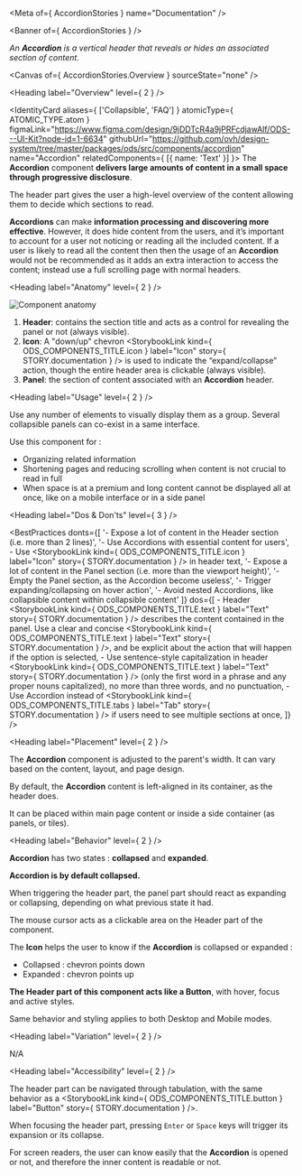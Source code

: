 
<Meta of={ AccordionStories } name="Documentation" />

<Banner of={ AccordionStories } />

_An **Accordion** is a vertical header that reveals or hides an associated section of content._

<Canvas of={ AccordionStories.Overview } sourceState="none" />

<Heading label="Overview" level={ 2 } />

<IdentityCard aliases={ ['Collapsible', 'FAQ'] }
              atomicType={ ATOMIC_TYPE.atom }
              figmaLink="https://www.figma.com/design/9jDDTcR4a9jPRFcdjawAlf/ODS---UI-Kit?node-id=1-6634"
              githubUrl="https://github.com/ovh/design-system/tree/master/packages/ods/src/components/accordion"
              name="Accordion"
              relatedComponents={ [{ name: 'Text' }] }>
  The **Accordion** component **delivers large amounts of content in a small space through progressive disclosure**.

  The header part gives the user a high-level overview of the content allowing them to decide which sections to
  read.

  **Accordions** can make **information processing and discovering more effective**. However, it does hide content
  from the users, and it’s important to account for a user not noticing or reading all the included content. If a user
  is likely to read all the content then then the usage of an **Accordion** would not be recommended as it adds an extra
  interaction to access the content; instead use a full scrolling page with normal headers.
</IdentityCard>

<Heading label="Anatomy" level={ 2 } />

![Component anatomy](components/accordion/anatomy.png "Component anatomy")

1. **Header**: contains the section title and acts as a control for revealing the panel or not (always visible).
2. **Icon**: A "down/up" chevron <StorybookLink kind={ ODS_COMPONENTS_TITLE.icon } label="Icon" story={ STORY.documentation } /> is used to indicate the “expand/collapse” action, though the entire header area is clickable (always visible).
3. **Panel**: the section of content associated with an **Accordion** header.

<Heading label="Usage" level={ 2 } />

Use any number of elements to visually display them as a group.
Several collapsible panels can co-exist in a same interface.

Use this component for :
* Organizing related information
* Shortening pages and reducing scrolling when content is not crucial to read in full
* When space is at a premium and long content cannot be displayed all at once, like on a mobile interface or in a side panel

<Heading label="Dos & Don'ts" level={ 3 } />

<BestPractices
  donts={[
    '- Expose a lot of content in the Header section (i.e. more than 2 lines)',
    '- Use Accordions with essential content for users',
    <span>- Use <StorybookLink kind={ ODS_COMPONENTS_TITLE.icon } label="Icon" story={ STORY.documentation } /> in header text</span>,
    '- Expose a lot of content in the Panel section (i.e. more than the viewport height)',
    '- Empty the Panel section, as the Accordion become useless',
    '- Trigger expanding/collapsing on hover action',
    '- Avoid nested Accordions, like collapsible content within collapsible content'
    ]}
  dos={[
    <span>- Header <StorybookLink kind={ ODS_COMPONENTS_TITLE.text } label="Text" story={ STORY.documentation } /> describes the content contained in the panel. Use a clear and concise <StorybookLink kind={ ODS_COMPONENTS_TITLE.text } label="Text" story={ STORY.documentation } />, and be explicit about the action that will happen if the option is selected</span>,
    <span>- Use sentence-style capitalization in header <StorybookLink kind={ ODS_COMPONENTS_TITLE.text } label="Text" story={ STORY.documentation } /> (only the first word in a phrase and any proper nouns capitalized), no more than three words, and no punctuation</span>,
    <span>- Use Accordion instead of <StorybookLink kind={ ODS_COMPONENTS_TITLE.tabs } label="Tab" story={ STORY.documentation } /> if users need to see multiple sections at once</span>,
  ]}
/>

<Heading label="Placement" level={ 2 } />

The **Accordion** component is adjusted to the parent's width. It can vary based on the content, layout, and page design.

By default, the **Accordion** content is left-aligned in its container, as the header does.

It can be placed within main page content or inside a side container (as panels, or tiles).

<Heading label="Behavior" level={ 2 } />

**Accordion** has two states : **collapsed** and **expanded**.

**Accordion is by default collapsed.**

When triggering the header part, the panel part should react as expanding or collapsing, depending on what previous
state it had.

The mouse cursor acts as a clickable area on the Header part of the component.

The **Icon** helps the user to know if the **Accordion** is collapsed or expanded :
  * Collapsed : chevron points down
  * Expanded : chevron points up

**The Header part of this component acts like a Button**, with hover, focus and active styles.

Same behavior and styling applies to both Desktop and Mobile modes.

<Heading label="Variation" level={ 2 } />

N/A

<Heading label="Accessibility" level={ 2 } />

The header part can be navigated through tabulation, with the same behavior as a <StorybookLink kind={ ODS_COMPONENTS_TITLE.button } label="Button" story={ STORY.documentation } />.

When focusing the header part, pressing `Enter` or `Space` keys will trigger its expansion or its collapse.

For screen readers, the user can know easily that the **Accordion** is opened or not, and therefore the inner content is readable or not.
